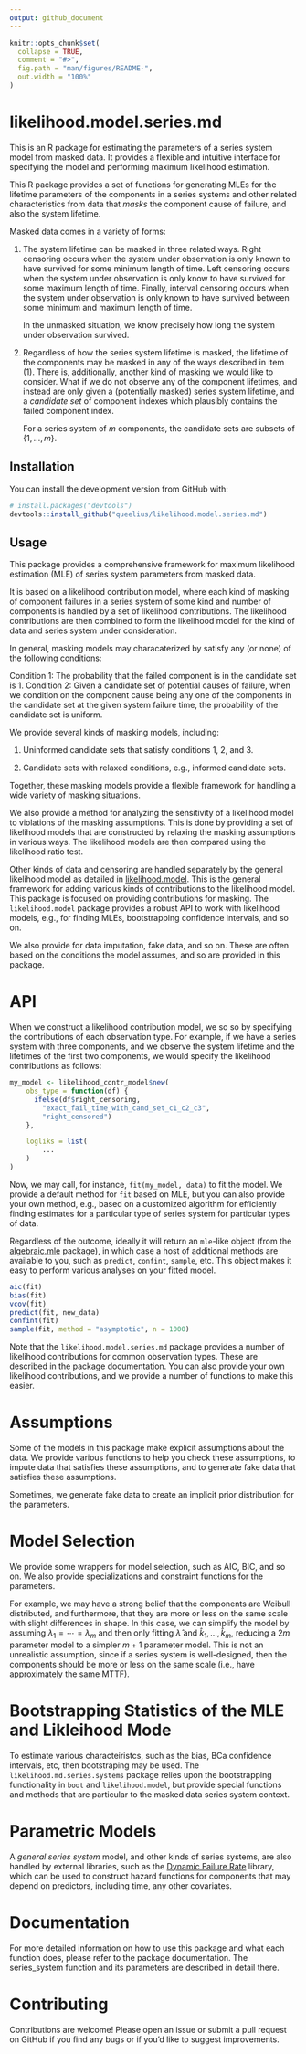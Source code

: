 ```yaml
---
output: github_document
---
```


<!-- README.md is generated from README.Rmd. Please edit that file -->

```r
knitr::opts_chunk$set(
  collapse = TRUE,
  comment = "#>",
  fig.path = "man/figures/README-",
  out.width = "100%"
)
```

# likelihood.model.series.md

This is an R package for estimating the parameters of a series system model from masked data.
It provides a flexible and intuitive interface for specifying the model and performing maximum
likelihood estimation.

This R package provides a set of functions for generating MLEs for the lifetime
parameters of the components in a series systems and other related characteristics
from data that *masks* the component cause of failure, and also the system lifetime.

Masked data comes in a variety of forms:

1. The system lifetime can be masked in three related ways.
   Right censoring occurs when the system under observation
   is only known to have survived for some minimum length of time.
   Left censoring occurs when the system under observation
   is only know to have survived for some maximum length of time.
   Finally, interval censoring occurs when the system under observation
   is only known to have survived between some minimum and maximum
   length of time.

   In the unmasked situation, we know precisely how long the system
   under observation survived.

2. Regardless of how the series system lifetime is masked, the
   lifetime of the components may be masked in any of the ways
   described in item (1). There is, additionally, another kind of
   masking we would like to consider. What if we do not observe
   any of the component lifetimes, and instead are only given
   a (potentially masked) series system lifetime, and a *candidate
   set* of component indexes which plausibly contains the failed
   component index.

   For a series system of $m$ components, the candidate sets are
   subsets of $\{1,\ldots,m\}$.

## Installation

You can install the development version from GitHub with:

```r
# install.packages("devtools")
devtools::install_github("queelius/likelihood.model.series.md")
```

## Usage

This package provides a comprehensive framework for maximum likelihood estimation (MLE) of
series system parameters from masked data.

It is based on a likelihood contribution model, where each kind of masking of component failures
in a series system of some kind and number of components is handled by a set of likelihood
contributions. The likelihood contributions are then combined to form the likelihood model for
the kind of data and series system under consideration.
 
In general, masking models may characaterized by satisfy any (or none) of the following conditions:

Condition 1: The probability that the failed component is in the candidate set is 1.
Condition 2: Given a candidate set of potential causes of failure, when we condition on the
component cause being any one of the components in the candidate set at the given system failure
time, the probability of the candidate set is uniform. 


We provide several kinds of masking models, including:

1. Uninformed candidate sets that satisfy conditions 1, 2, and 3.

2. Candidate sets with relaxed conditions, e.g., informed candidate sets.

Together, these masking models provide a flexible framework for handling a wide variety of
masking situations.

We also provide a method for analyzing the sensitivity of a likelihood model to violations of
the masking assumptions. This is done by providing a set of likelihood models that are
constructed by relaxing the masking assumptions in various ways. The likelihood models are
then compared using the likelihood ratio test.

Other kinds of data and censoring are handled separately by the general likelihood model as
detailed in [likelihood.model](https://github.com/queelius/likelihood.model). This is the general
framework for adding various kinds of contributions to the likelihood model. This package is
focused on providing contributions for masking.
The `likelihood.model` package provides a robust API to work with likelihood models, e.g., for
finding MLEs, bootstrapping confidence intervals, and so on.

We also provide for data imputation, fake data, and so on. These are often based on the
conditions the model assumes, and so are provided in this package.

# API

When we construct a likelihood contribution model, we so so by specifying
the contributions of each observation type. For example, if we have
a series system with three components, and we observe the system lifetime
and the lifetimes of the first two components, we would specify the
likelihood contributions as follows:

```r
my_model <- likelihood_contr_model$new(
    obs_type = function(df) {
      ifelse(df$right_censoring,
        "exact_fail_time_with_cand_set_c1_c2_c3",
        "right_censored")
    },

    logliks = list(
        ...
    )
)
```

Now, we may call, for instance, `fit(my_model, data)` to fit the model.
We provide a default method for `fit` based on MLE, but you can also
provide your own method, e.g., based on a customized algorithm for efficiently
finding estimates for a particular type of series system for particular types
of data.

Regardless of the outcome, ideally it will return an `mle`-like object (from the
[algebraic.mle](https://queelius.github.io/algebraic.mle) package),
in which case a host of additional methods are available to you, such as
`predict`, `confint`, `sample`, etc. This object makes it easy to perform various
analyses on your fitted model.

```r
aic(fit)
bias(fit)
vcov(fit)
predict(fit, new_data)
confint(fit)
sample(fit, method = "asymptotic", n = 1000)
```

Note that the `likelihood.model.series.md` package provides a number of
likelihood contributions for common observation types. These are described
in the package documentation. You can also provide your own likelihood
contributions, and we provide a number of functions to make this easier.

# Assumptions

Some of the models in this package make explicit assumptions about the data.
We provide various functions to help you check these assumptions, to
impute data that satisfies these assumptions, and to generate fake data
that satisfies these assumptions.

Sometimes, we generate fake data to create an implicit prior distribution
for the parameters.

# Model Selection

We provide some wrappers for model selection, such as AIC, BIC, and so on.
We also provide specializations and constraint functions for the parameters.

For example, we may have a strong belief that the components are Weibull distributed,
and furthermore, that they are more or less on the same scale with slight differences
in shape. In this case, we can simplify the model by assuming $\lambda_1 = \cdots = \lambda_m$
and then only fitting $\hat\lambda$ and $\hat k_1, \ldots, \hat k_m$, reducing a
$2m$ parameter model to a simpler $m+1$ parameter model. This is not an unrealistic
assumption, since if a series system is well-designed, then the components should
be more or less on the same scale (i.e., have approximately the same MTTF).


# Bootstrapping Statistics of the MLE and Likleihood Mode

To estimate various characteiristcs, such as the bias, BCa confidence intervals,
etc, then bootstraping may be used. The `likelihood.md.series.systems` package
relies upon the bootstrapping functionality in `boot` and `likelihood.model`,
but provide special functions and methods that are particular to the masked data
series system context.


# Parametric Models
A *general series system* model, and other kinds of series systems, are also handled by external
libraries, such as the [Dynamic Failure Rate](https://github.com/queelius/dfr_dist) library, which
can be used to construct hazard functions for components that may depend on predictors, including time,
any other covariates. 

# Documentation
For more detailed information on how to use this package and what each function does, please refer to the package documentation. The series_system function and its parameters are described in detail there.

# Contributing
Contributions are welcome! Please open an issue or submit a pull request on GitHub if you find any bugs or if you'd like to suggest improvements.

